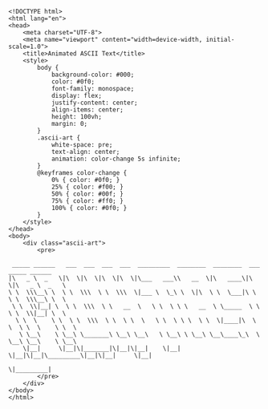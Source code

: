 ```
<!DOCTYPE html>
<html lang="en">
<head>
    <meta charset="UTF-8">
    <meta name="viewport" content="width=device-width, initial-scale=1.0">
    <title>Animated ASCII Text</title>
    <style>
        body {
            background-color: #000;
            color: #0f0;
            font-family: monospace;
            display: flex;
            justify-content: center;
            align-items: center;
            height: 100vh;
            margin: 0;
        }
        .ascii-art {
            white-space: pre;
            text-align: center;
            animation: color-change 5s infinite;
        }
        @keyframes color-change {
            0% { color: #0f0; }
            25% { color: #f00; }
            50% { color: #00f; }
            75% { color: #ff0; }
            100% { color: #0f0; }
        }
    </style>
</head>
<body>
    <div class="ascii-art">
        <pre>
 
 _____ ______   ___  ___  ___  ___  _________  ________  ________  ___  _____ ______      
|\   _ \  _   \|\  \|\  \|\  \|\  \|\___   ___\\   __  \|\   ____\|\  \|\   _ \  _   \    
\ \  \\\__\ \  \ \  \\\  \ \  \\\  \|___ \  \_\ \  \|\  \ \  \___|\ \  \ \  \\\__\ \  \   
 \ \  \\|__| \  \ \  \\\  \ \   __  \   \ \  \ \ \   __  \ \_____  \ \  \ \  \\|__| \  \  
  \ \  \    \ \  \ \  \\\  \ \  \ \  \   \ \  \ \ \  \ \  \|____|\  \ \  \ \  \    \ \  \ 
   \ \__\    \ \__\ \_______\ \__\ \__\   \ \__\ \ \__\ \__\____\_\  \ \__\ \__\    \ \__\
    \|__|     \|__|\|_______|\|__|\|__|    \|__|  \|__|\|__|\_________\|__|\|__|     \|__|
                                                           \|_________|
        </pre>
    </div>
</body>
</html>
```